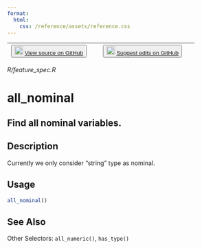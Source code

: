 ```yaml
---
format:
  html:
    css: /reference/assets/reference.css
---
```


| <button class="button"> ![](/reference/assets/GitHub-Mark-32px.png){width="20"} [View source on GitHub](https://github.com/rstudio/tfdatasets//blob/main/R/feature_spec.R) </button> | <button class="button"> ![](/reference/assets/GitHub-Mark-32px.png){width="20"} [Suggest edits on GitHub](https://github.com/rstudio/tfdatasets//edit/main/R/feature_spec.R) </button> |
|:------------------------------:|:--------------------------------------:|

*R/feature_spec.R*

# all_nominal

## Find all nominal variables.

## Description
Currently we only consider "string" type as nominal. 


## Usage
```r
all_nominal() 
```







## See Also
Other Selectors:  `all_numeric()`, `has_type()`

